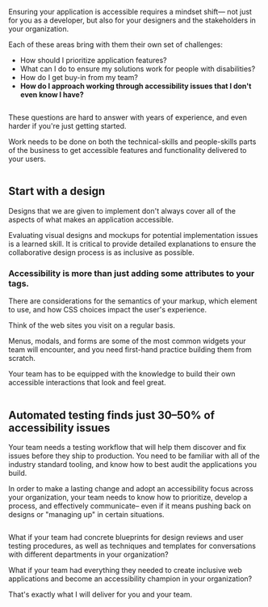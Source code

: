 
Ensuring your application is accessible requires a mindset shift— not just for you as a developer, but also for your designers and the stakeholders in your organization.

Each of these areas bring with them their own set of challenges:

- How should I prioritize application features?
- What can I do to ensure my solutions work for people with disabilities?
- How do I get buy-in from my team?
- **How do I approach working through accessibility issues that I don't even know I have?**

<div className="flex items-center justify-center w-full sm:pt-10 pt-8 sm:pb-8 pb-4">
  <Image
    width={100}
    height={66}
    alt=""
    aria-hidden="true"
    src={require('../../../public/assets/divider-trees@2x.png')}
    priority
    quality={100}
  />
</div>

These questions are hard to answer with years of experience, and even harder if you're just getting started.

Work needs to be done on both the technical-skills and people-skills parts of the business to get accessible features and functionality delivered to your users.

<section className="bg-sand-50 pb-56 mt-56 prose-p:text-sand-700 prose-headings:text-sand-800 relative sm:pt-48 pt-32">
<div className="flex items-center justify-center w-full absolute sm:-top-40 -top-40 md:px-0 px-16">
  <Image
    src="https://res.cloudinary.com/testing-accessibility/image/upload/v1652193641/01-manual-testing/05-screen-reader-testing/illustration-screen-reader-testing_2x_ijgk3q.png"
    width={1024 / 3}
    height={1024 / 3}
    aria-hidden="true"
    alt=""
  />
</div>

<h2 className="lg:text-5xl text-4xl sm:mt-8 mt-16 mb-0">Start with a design</h2>

Designs that we are given to implement don't always cover all of the aspects of what makes an application accessible.

Evaluating visual designs and mockups for potential implementation issues is a learned skill. It is critical to provide detailed explanations to ensure the collaborative design process is as inclusive as possible.

### Accessibility is more than just adding some attributes to your tags.

There are considerations for the semantics of your markup, which element to use, and how CSS choices impact the user's experience.

Think of the web sites you visit on a regular basis.

Menus, modals, and forms are some of the most common widgets your team will encounter, and you need first-hand practice building them from scratch.

Your team has to be equipped with the knowledge to build their own accessible interactions that look and feel great.

</section>

<section className="bg-moss-100 pb-24 prose-green sm:pt-40 pt-32 relative">
<div className="flex items-center justify-center w-full absolute -top-40 md:px-0 px-16">
  <Image
    src="https://res.cloudinary.com/testing-accessibility/image/upload/v1653036003/02-automated-testing/illustration-automated-testing_2x_lamrri.png"
    width={1024 / 2.75}
    height={1024 / 2.75}
    alt=""
    aria-hidden
    focusable={false}
  />
</div>

## Automated testing finds just 30–50% of accessibility issues

Your team needs a testing workflow that will help them discover and fix issues before they ship to production. You need to be familiar with all of the industry standard tooling, and know how to best audit the applications you build.

In order to make a lasting change and adopt an accessibility focus across your organization, your team needs to know how to prioritize, develop a process, and effectively communicate– even if it means pushing back on designs or "managing up" in certain situations.

<div className="flex items-center justify-center w-full pt-8 pb-6">
  <Image
    alt=""
    width={100}
    height={66}
    aria-hidden="true"
    src={require('../../../public/assets/divider-route@2x.png')}
    priority
    quality={100}
  />
</div>

What if your team had concrete blueprints for design reviews and user testing procedures, as well as techniques and templates for conversations with different departments in your organization?

What if your team had everything they needed to create inclusive web applications and become an accessibility champion in your organization?

That's exactly what I will deliver for you and your team.

</section>
